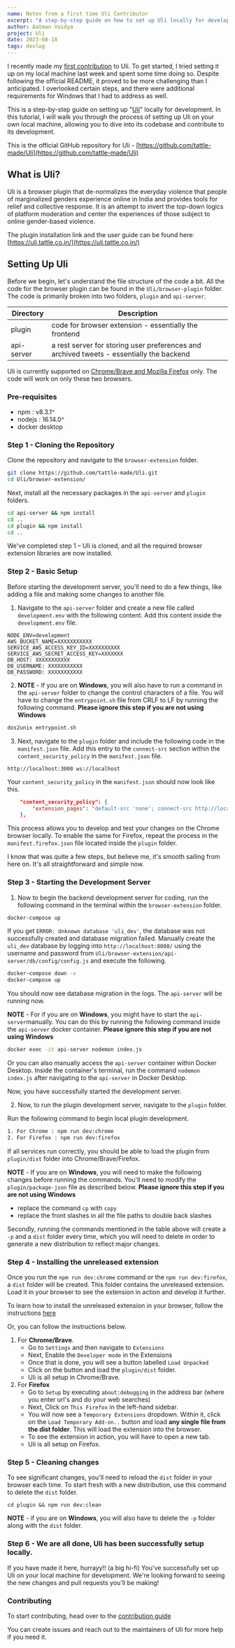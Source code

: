 ```yaml
---
name: Notes from a first time Uli Contributor
excerpt: "A step-by-step guide on how to set up Uli locally for development and programming."
author: Aatman Vaidya
project: Uli
date: 2023-08-18
tags: devlog
---
```

I recently made my [first contribution](https://github.com/tattle-made/Uli/pull/328) to Uli. To get started, I tried setting it up on my local machine last week and spent some time doing so. Despite following the official README, it proved to be more challenging than I anticipated. I overlooked certain steps, and there were additional requirements for Windows that I had to address as well. 

This is a step-by-step guide on setting up "[Uli](https://uli.tattle.co.in/)" locally for development. In this tutorial, I will walk you through the process of setting up Uli on your own local machine, allowing you to dive into its codebase and contribute to its development.

This is the official GitHub repository for Uli - [https://github.com/tattle-made/Uli](https://github.com/tattle-made/Uli)

## What is Uli?
Uli is a browser plugin that de-normalizes the everyday violence that people of marginalized genders experience online in India and provides tools for relief and collective response. It is an attempt to invert the top-down logics of platform moderation and center the experiences of those subject to online gender-based violence. 

The plugin installation link and the user guide can be found here: [https://uli.tattle.co.in/](https://uli.tattle.co.in/)

## Setting Up Uli
Before we begin, let's understand the file structure of the code a bit. All the code for the browser plugin can be found in the `Uli/browser-plugin` folder.
The code is primarily broken into two folders, `plugin` and `api-server`.

| Directory  | Description                                                    |
| ---------- | -------------------------------------------------------------- |
| plugin     | code for browser extension - essentially the frontend        |
| api-server | a rest server for storing user preferences and archived tweets - essentially the backend |

Uli is currently supported on <u>Chrome/Brave and Mozilla Firefox</u> only. The code will work on only these two browsers. 
### Pre-requisites
- npm : v8.3.1^
- nodejs : 16.14.0^
- docker desktop

### Step 1 - Cloning the Repository
Clone the repository and navigate to the `browser-extension` folder.
```sh
git clone https://github.com/tattle-made/Uli.git
cd Uli/browser-extension/
```
Next, install all the necessary packages in the `api-server` and `plugin` folders. 
```sh
cd api-server && npm install
cd ..
cd plugin && npm install
cd ..
```
We've completed step 1 – Uli is cloned, and all the required browser extension libraries are now installed. 

### Step 2 -  Basic Setup
Before starting the development server, you'll need to do a few things, like adding a file and making some changes to another file.
1. Navigate to the `api-server` folder and create a new file called `development.env` with the following content.
Add this content inside the `development.env` file.
```
NODE_ENV=development
AWS_BUCKET_NAME=XXXXXXXXXXX
SERVICE_AWS_ACCESS_KEY_ID=XXXXXXXXXX
SERVICE_AWS_SECRET_ACCESS_KEY=XXXXXXX
DB_HOST: XXXXXXXXXXX
DB_USERNAME: XXXXXXXXXXX
DB_PASSWORD: XXXXXXXXXXX
```
2. **NOTE** - If you are on **Windows**, you will also have to run a command in the `api-server` folder to change the control characters of a file. You will have to change the `entrypoint.sh` file from CRLF to LF by running the following command. 
**Please ignore this step if you are not using Windows**
```sh
dos2unix entrypoint.sh
```
3. Next, navigate to the `plugin` folder and include the following code in the `manifest.json` file. Add this entry to the `connect-src` section within the `content_security_policy` in the `manifest.json` file.
```
http://localhost:3000 ws://localhost
```
Your `content_security_policy` in the `manifest.json` should now look like this. 
```json
    "content_security_policy": {
        "extension_pages": "default-src 'none'; connect-src http://localhost:3000 ws://localhost https://ogbv-plugin.tattle.co.in/ https://uli-media.tattle.co.in/; font-src https://fonts.gstatic.com; object-src 'none'; script-src 'self'; style-src https://fonts.googleapis.com 'self' 'unsafe-inline'; img-src https://uli-media.tattle.co.in/; base-uri 'none'; form-action 'none'; frame-ancestors 'none'; report-uri 'none';"
    },
```
This process allows you to develop and test your changes on the Chrome browser locally. To enable the same for Firefox, repeat the process in the `manifest.firefox.json` file located inside the `plugin` folder.

I know that was quite a few steps, but believe me, it's smooth sailing from here on. It's all straightforward and simple now.

### Step 3 - Starting the Development Server
1. Now to begin the backend development server for coding, run the following command in the terminal within the `browser-extension` folder. 
```sh
docker-compose up
```
If you get `ERROR: Unknown database 'uli_dev'`, the database was not successfully created and database migration failed. Manually create the `uli_dev` database by logging into `http://localhost:8080/` using the username and password from `Uli/browser-extension/api-server/db/config/config.js` and execute the following.
```sh
docker-compose down -v
docker-compose up
```
You should now see database migration in the logs. The `api-server` will be running now.

**NOTE** - For if you are on **Windows**, you might have to start the `api-server`manually. You can do this by running the following command inside the `api-server` docker container. 
**Please ignore this step if you are not using Windows**
```sh
docker exec -it api-server nodemon index.js
```
Or you can also manually access the `api-server` container within Docker Desktop. Inside the container's terminal, run the command `nodemon index.js` after navigating to the `api-server` in Docker Desktop. 

Now, you have successfully started the development server. 

2. Now, to run the plugin development server, navigate to the `plugin` folder.

Run the following command to begin local plugin development. 
```sh
1. For Chrome : npm run dev:chrome
2. For Firefox : npm run dev:firefox
```
If all services run correctly, you should be able to load the plugin from `plugin/dist` folder into Chrome/Brave/Firefox.

**NOTE** - If you are on **Windows**, you will need to make the following changes before running the commands. You'll need to modify the `plugin/package-json` file as described below.
**Please ignore this step if you are not using Windows**
- replace the command `cp` with `copy`
- replace the front slashes in all the file paths to double back slashes

Secondly, running the commands mentioned in the table above will create a `-p` and a `dist` folder every time, which you will need to delete in order to generate a new distribution to reflect major changes.

### Step 4 - Installing the unreleased extension
Once you run the `npm run dev:chrome` command or the `npm run dev:firefox`, a `dist` folder will be created. This folder contains the unreleased extension. Load it in your browser to see the extension in action and develop it further. 

To learn how to install the unreleased extension in your browser, follow the instructions [here](https://webkul.com/blog/how-to-install-the-unpacked-extension-in-chrome/)

Or, you can follow the instructions below. 
1. For **Chrome/Brave**.
   * Go to `Settings` and then navigate to `Extensions`
   * Next, Enable the `Developer mode` in the Extensions
   * Once that is done, you will see a button labelled `Load Unpacked`
   * Click on the button and load the `plugin/dist` folder. 
   * Uli is all setup in Chrome/Brave. 
2. For **Firefox**
   * Go to `Setup` by executing `about:debugging` in the address bar (where you enter url's and do your web searches)
   * Next, Click on `This Firefox` in the left-hand sidebar. 
   * You will now see a `Temporary Extensions` dropdown. Within it, click on the `Load Temporary Add-on..` button and load **any single file from the dist folder**. This will load the extension into the browser. 
   * To see the extension in action, you will have to open a new tab. 
   * Uli is all setup on Firefox. 

### Step 5 - Cleaning changes
To see significant changes, you'll need to reload the `dist` folder in your browser each time. To start fresh with a new distribution, use this command to delete the `dist` folder. 
```
cd plugin && npm run dev:clean
```
**NOTE** - if you are on **Windows**, you will also have to delete the `-p` folder along with the `dist` folder. 

### Step 6 - We are all done, Uli has been successfully setup locally. 
If you have made it here, hurrayy!! (a big hi-fi)
You've successfully set up Uli on your local machine for development. We're looking forward to seeing the new changes and pull requests you'll be making!

### Contributing
To start contributing, head over to the [contribution guide](https://github.com/tattle-made/Uli/blob/main/browser-extension/CONTRIBUTING.md)

You can create issues and reach out to the maintainers of Uli for more help if you need it. 